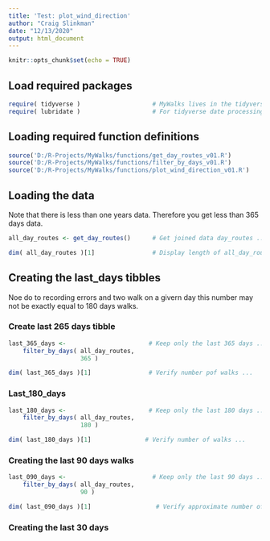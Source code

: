 ```yaml
---
title: 'Test: plot_wind_direction'
author: "Craig Slinkman"
date: "12/13/2020"
output: html_document
---
```


```r
knitr::opts_chunk$set(echo = TRUE)
```

## Load required packages

```r
require( tidyverse )                    # MyWalks lives in the tidyverse ...
require( lubridate )                    # For tidyverse date processing ...
```


## Loading required function definitions
 
```r
source('D:/R-Projects/MyWalks/functions/get_day_routes_v01.R')
source('D:/R-Projects/MyWalks/functions/filter_by_days_v01.R')
source('D:/R-Projects/MyWalks/functions/plot_wind_direction_v01.R')
```

## Loading the data 

Note that there is less than one years data.  Therefore you get less than 365 days data.

```r
all_day_routes <- get_day_routes()      # Get joined data day_routes ...

dim( all_day_routes )[1]                # Display length of all_day_routes ...
```

## Creating the last_days tibbles

Noe do to recording errors and two walk on a givern day this number may not be exactly equal to 180 days walks.

### Create last 265 days tibble 

```r
last_365_days <-                       # Keep only the last 365 days ...
    filter_by_days( all_day_routes,
                    365 )

dim( last_365_days )[1]                # Verify number pof walks ...
```

### Last_180_days 

```r
last_180_days <-                       # Keep only the last 180 days ...
    filter_by_days( all_day_routes,
                    180 )

dim( last_180_days )[1]               # Verify number of walks ...
```  

### Creating the last 90 days walks 

```r
last_090_days <-                        # Keep only the last 90 days ...
    filter_by_days( all_day_routes,
                    90 )  

dim( last_090_days )[1]                  # Verify approximate number of walks ...

```

### Creating the last 30 days





